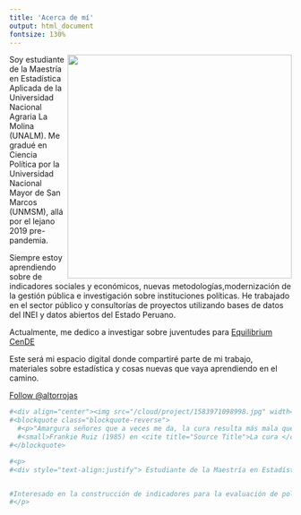 ```yaml
---
title: 'Acerca de mí'
output: html_document
fontsize: 130%
---
```



<p> 
<img src="/cloud/project/1583971098998.jpg" width="400" height="400" align="right"> Soy estudiante de la Maestría en Estadística Aplicada de la Universidad Nacional Agraria La Molina (UNALM). Me gradué en Ciencia Política por la Universidad Nacional Mayor de San Marcos (UNMSM), allá por el lejano 2019 pre-pandemia.


Siempre estoy aprendiendo sobre de indicadores sociales y económicos, nuevas metodologías,modernización de la gestión pública e investigación sobre instituciones políticas. He trabajado en el sector público y consultorías de proyectos utilizando bases de datos del INEI y datos abiertos del Estado Peruano.  

Actualmente, me dedico a investigar sobre juventudes para [Equilibrium CenDE](https://equilibriumcende.com/)

Este será mi espacio digital donde compartiré parte de mi trabajo, materiales sobre estadística y cosas nuevas que vaya aprendiendo en el camino.
</p>


<a href="https://twitter.com/altorrojas?ref_src=twsrc%5Etfw" class="twitter-follow-button" data-show-count="false">Follow @altorrojas</a><script async src="https://platform.twitter.com/widgets.js" charset="utf-8"></script>


```r
#<div align="center"><img src="/cloud/project/1583971098998.jpg" width="300" height="300"></div>
#<blockquote class="blockquote-reverse">
  #<p>"Amargura señores que a veces me da, la cura resulta más mala que la enfermedad"</p>
  #<small>Frankie Ruiz (1985) en <cite title="Source Title">La cura </cite></small>
#</blockquote> 

#<p>
#<div style="text-align:justify"> Estudiante de la Maestría en Estadística Aplicada de la Universidad Nacional Agraria La Molina (UNALM). Bachiller en Ciencia Política por la Universidad Nacional Mayor de San Marcos (UNMSM). 


#Interesado en la construcción de indicadores para la evaluación de políticas, modernización de la gestión pública e  investigación sobre instituciones políticas. Cuento con experiencia en el sector público y consultorías de proyectos utilizando bases de datos del INEI y datos abiertos del Estado Peruano.  </div>
#</p>
```